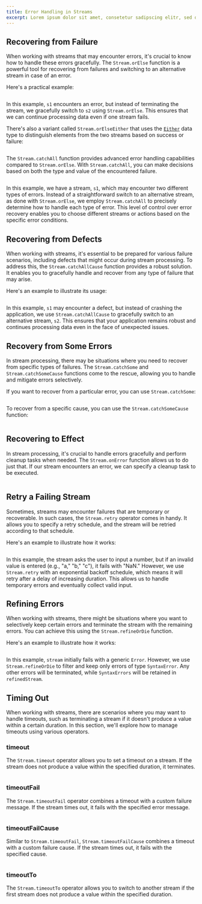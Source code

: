 ```yaml
---
title: Error Handling in Streams
excerpt: Lorem ipsum dolor sit amet, consetetur sadipscing elitr, sed diam nonumy eirmod tempor invidunt ut labore.
---
```


## Recovering from Failure

When working with streams that may encounter errors, it's crucial to know how to handle these errors gracefully. The `Stream.orElse` function is a powerful tool for recovering from failures and switching to an alternative stream in case of an error.

Here's a practical example:

```ts file=<rootDir>/src/streaming/stream/error-handling/orElse.ts

```

In this example, `s1` encounters an error, but instead of terminating the stream, we gracefully switch to `s2` using `Stream.orElse`. This ensures that we can continue processing data even if one stream fails.

There's also a variant called `Stream.orElseEither` that uses the [`Either`](../../data-types/either) data type to distinguish elements from the two streams based on success or failure:

```ts file=<rootDir>/src/streaming/stream/error-handling/orElseEither.ts

```

The `Stream.catchAll` function provides advanced error handling capabilities compared to `Stream.orElse`. With `Stream.catchAll`, you can make decisions based on both the type and value of the encountered failure.

```ts file=<rootDir>/src/streaming/stream/error-handling/catchAll.ts

```

In this example, we have a stream, `s1`, which may encounter two different types of errors. Instead of a straightforward switch to an alternative stream, as done with `Stream.orElse`, we employ `Stream.catchAll` to precisely determine how to handle each type of error. This level of control over error recovery enables you to choose different streams or actions based on the specific error conditions.

## Recovering from Defects

When working with streams, it's essential to be prepared for various failure scenarios, including defects that might occur during stream processing. To address this, the `Stream.catchAllCause` function provides a robust solution. It enables you to gracefully handle and recover from any type of failure that may arise.

Here's an example to illustrate its usage:

```ts file=<rootDir>/src/streaming/stream/error-handling/catchAllCause.ts

```

In this example, `s1` may encounter a defect, but instead of crashing the application, we use `Stream.catchAllCause` to gracefully switch to an alternative stream, `s2`. This ensures that your application remains robust and continues processing data even in the face of unexpected issues.

## Recovery from Some Errors

In stream processing, there may be situations where you need to recover from specific types of failures. The `Stream.catchSome` and `Stream.catchSomeCause` functions come to the rescue, allowing you to handle and mitigate errors selectively.

If you want to recover from a particular error, you can use `Stream.catchSome`:

```ts file=<rootDir>/src/streaming/stream/error-handling/catchSome.ts

```

To recover from a specific cause, you can use the `Stream.catchSomeCause` function:

```ts file=<rootDir>/src/streaming/stream/error-handling/catchSomeCause.ts

```

## Recovering to Effect

In stream processing, it's crucial to handle errors gracefully and perform cleanup tasks when needed. The `Stream.onError` function allows us to do just that. If our stream encounters an error, we can specify a cleanup task to be executed.

```ts file=<rootDir>/src/streaming/stream/error-handling/onError.ts

```

## Retry a Failing Stream

Sometimes, streams may encounter failures that are temporary or recoverable. In such cases, the `Stream.retry` operator comes in handy. It allows you to specify a retry schedule, and the stream will be retried according to that schedule.

Here's an example to illustrate how it works:

```ts file=<rootDir>/src/streaming/stream/error-handling/retry.ts

```

In this example, the stream asks the user to input a number, but if an invalid value is entered (e.g., "a," "b," "c"), it fails with "NaN." However, we use `Stream.retry` with an exponential backoff schedule, which means it will retry after a delay of increasing duration. This allows us to handle temporary errors and eventually collect valid input.

## Refining Errors

When working with streams, there might be situations where you want to selectively keep certain errors and terminate the stream with the remaining errors. You can achieve this using the `Stream.refineOrDie` function.

Here's an example to illustrate how it works:

```ts file=<rootDir>/src/streaming/stream/error-handling/refineOrDie.ts

```

In this example, `stream` initially fails with a generic `Error`. However, we use `Stream.refineOrDie` to filter and keep only errors of type `SyntaxError`. Any other errors will be terminated, while `SyntaxErrors` will be retained in `refinedStream`.

## Timing Out

When working with streams, there are scenarios where you may want to handle timeouts, such as terminating a stream if it doesn't produce a value within a certain duration. In this section, we'll explore how to manage timeouts using various operators.

### timeout

The `Stream.timeout` operator allows you to set a timeout on a stream. If the stream does not produce a value within the specified duration, it terminates.

```ts file=<rootDir>/src/streaming/stream/error-handling/timeout.ts

```

### timeoutFail

The `Stream.timeoutFail` operator combines a timeout with a custom failure message. If the stream times out, it fails with the specified error message.

```ts file=<rootDir>/src/streaming/stream/error-handling/timeoutFail.ts

```

### timeoutFailCause

Similar to `Stream.timeoutFail`, `Stream.timeoutFailCause` combines a timeout with a custom failure cause. If the stream times out, it fails with the specified cause.

```ts file=<rootDir>/src/streaming/stream/error-handling/timeoutFailCause.ts

```

### timeoutTo

The `Stream.timeoutTo` operator allows you to switch to another stream if the first stream does not produce a value within the specified duration.

```ts file=<rootDir>/src/streaming/stream/error-handling/timeoutTo.ts

```
